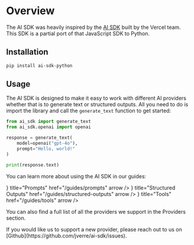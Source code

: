 
# Overview

The AI SDK was heavily inspired by the [AI SDK](https://sdk.vercel.ai/) built by the Vercel team. This SDK is
a partial port of that JavaScript SDK to Python.

## Installation

```bash
pip install ai-sdk-python
```

## Usage

The AI SDK is designed to make it easy to work with different AI providers whether that is to generate text
or structured outputs. All you need to do is import the library and call the `generate_text` function to get
started:

```python
from ai_sdk import generate_text
from ai_sdk.openai import openai

response = generate_text(
    model=openai("gpt-4o"),
    prompt="Hello, world!"
)

print(response.text)
```

You can learn more about using the AI SDK in our guides:

<Cards>
  <Cards.Card
    icon={<FiMessageSquare />}
    title="Prompts"
    href="/guides/prompts"
    arrow
  />
  <Cards.Card
    icon={<FiGrid />}
    title="Structured Outputs"
    href="/guides/structured-outputs"
    arrow
  />
  <Cards.Card
    icon={<FiTool />}
    title="Tools"
    href="/guides/tools"
    arrow
  />
</Cards>

You can also find a full list of all the providers we support
in the Providers section.

<Callout type="info">
  If you would like us to support a new provider, please reach out to us on [Github](https://github.com/jverre/ai-sdk/issues).
</Callout>
